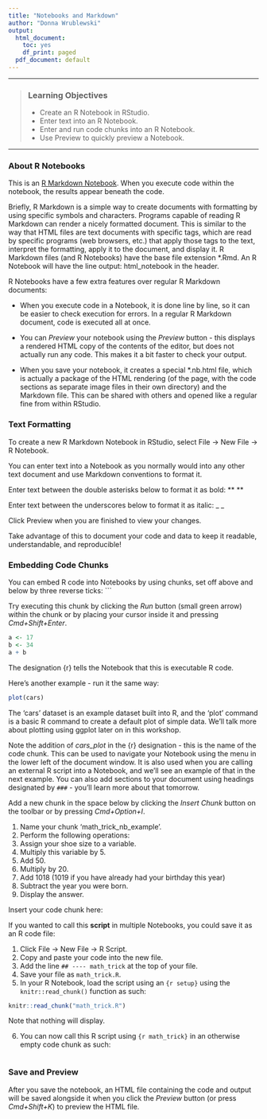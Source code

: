```yaml
---
title: "Notebooks and Markdown"
author: "Donna Wrublewski"
output:
  html_document:
    toc: yes
    df_print: paged
  pdf_document: default
---
```


------------

> ### Learning Objectives
>
> * Create an R Notebook in RStudio.
> * Enter text into an R Notebook.
> * Enter and run code chunks into an R Notebook.
> * Use Preview to quickly preview a Notebook.

------------

### About R Notebooks

This is an [R Markdown Notebook](https://rmarkdown.rstudio.com/r_notebooks.html). When you 
execute code within the notebook, the results appear beneath the code.

Briefly, R Markdown is a simple way to create documents with formatting by using specific 
symbols and characters. Programs capable of reading R Markdown can render a nicely formatted 
document. This is similar to the way that HTML files are text documents with 
specific tags, which are read by specific programs (web browsers, etc.) that apply those tags 
to the text, interpret the formatting, apply it to the document, and display it. R Markdown 
files (and R Notebooks) have the base file extension *.Rmd. An R 
Notebook will have the line output: html_notebook in the header. 

R Notebooks have a few extra features over regular R Markdown documents:

* When you execute code in a Notebook, it is done line by line, so it can be easier to check 
execution for errors. In a regular R Markdown document, code is executed all at once.

* You can *Preview* your notebook using the *Preview* button - this displays a rendered HTML 
copy of the contents of the editor, but does not actually run any code. This makes it a bit
faster to check your output.

* When you save your notebook, it creates a special *.nb.html file, which is actually a package 
of the HTML rendering (of the page, with the code sections as separate image files in their own 
directory) and the Markdown file. This can be shared with others and opened like a regular fine 
from within RStudio.


### Text Formatting

To create a new R Markdown Notebook in RStudio, select File -> New File -> R Notebook.

You can enter text into a Notebook as you normally would into any other text document and use Markdown conventions to format it.

Enter text between the double asterisks below to format it as bold:
** **

Enter text between the underscores below to format it as italic:
_ _

Click Preview when you are finished to view your changes.

Take advantage of this to document your code and data to keep it readable, understandable, and reproducible!


### Embedding Code Chunks

You can embed R code into Notebooks by using chunks, set off above and below by three reverse ticks: ``` 

Try executing this chunk by clicking the *Run* button (small green arrow) within the chunk or by placing your cursor 
inside it and pressing *Cmd+Shift+Enter*.

```r
a <- 17
b <- 34
a + b
```

The designation {r} tells the Notebook that this is executable R code.

Here's another example - run it the same way:

```r
plot(cars)
```

The 'cars' dataset is an example dataset built into R, and the 'plot' command is a basic R command to create a default plot of 
simple data. We'll talk more about plotting using ggplot later on in this workshop.

Note the addition of *cars_plot* in the {r} designation - this is the name of the code chunk. This can be used to 
navigate your Notebook using the menu in the lower left of the document window. It is also used when you are calling 
an external R script into a Notebook, and we'll see an example of that in the next example. You can also add sections to your document using headings designated by `###` - you'll learn more about that tomorrow.

Add a new chunk in the space below by clicking the *Insert Chunk* button on the toolbar 
or by pressing *Cmd+Option+I*.

1. Name your chunk 'math_trick_nb_example'.
2. Perform the following operations:
3. Assign your shoe size to a variable.
4. Multiply this variable by 5.
5. Add 50.
6. Multiply by 20.
7. Add 1018 (1019 if you have already had your birthday this year)
8. Subtract the year you were born.
9. Display the answer.

Insert your code chunk here:


If you wanted to call this **script** in multiple Notebooks, you could save it as an R code file:

1. Click File -> New File -> R Script.
2. Copy and paste your code into the new file.
3. Add the line `## ---- math_trick` at the top of your file.
4. Save your file as `math_trick.R`.
5. In your R Notebook, load the script using an `{r setup}` using the `knitr::read_chunk()` function as such:

```r
knitr::read_chunk("math_trick.R")
```

Note that nothing will display.

6. You can now call this R script using ```{r math_trick}``` in an otherwise empty code chunk as such:

```r
```


### Save and Preview

After you save the notebook, an HTML file containing the code and output will be saved
alongside it when you click the *Preview* button (or press *Cmd+Shift+K*) to preview 
the HTML file.